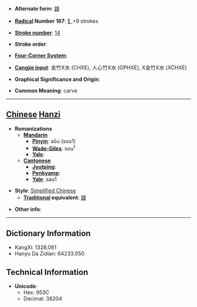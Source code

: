 * '''Alternate form''': [[鎪]]

* '''[[Wiktionary:Chinese radical index| Radical]] Number 167''': [[Wiktionary:Chinese radical index 钅|钅]]+9 strokes

* '''[[Wiktionary:Chinese total strokes index|Stroke number]]''': [[Wiktionary:Chinese total strokes index 14|14]]

* '''Stroke order''': 

* '''[[Wiktionary:Chinese four corner index|Four-Corner System]]''': 

* '''[[Wiktionary:Chinese Cangjie index|Cangjie input]]''': 金竹X水 (CHXE), 人心竹X水 (OPHXE), X金竹X水 (XCHXE)

* '''Graphical Significance and Origin''': 

* '''Common Meaning''': carve

----

== [[Chinese]] [[Hanzi]] ==

* '''Romanizations'''
** '''[[Mandarin]]'''
*** '''[[Pinyin]]''': sōu (sou1)
*** '''[[Wade-Giles]]''': sou<sup>1</sup>
*** '''[[Yale]]''': 
** '''[[Cantonese]]'''
*** '''[[Jyutping]]''':
*** '''[[Penkyamp]]''': 
*** '''[[Yale]]''': sau1

* '''Style''': [[Simplified Chinese]] 
** '''[[Traditional Chinese|Traditional]] equivalent''': [[鎪]]

* '''Other info''': 

----

== Dictionary Information ==

* KangXi: 1328.061
* Hanyu Da Zidian: 64233.050

== Technical Information ==

* '''Unicode''':
** Hex: 953C
** Decimal: 38204